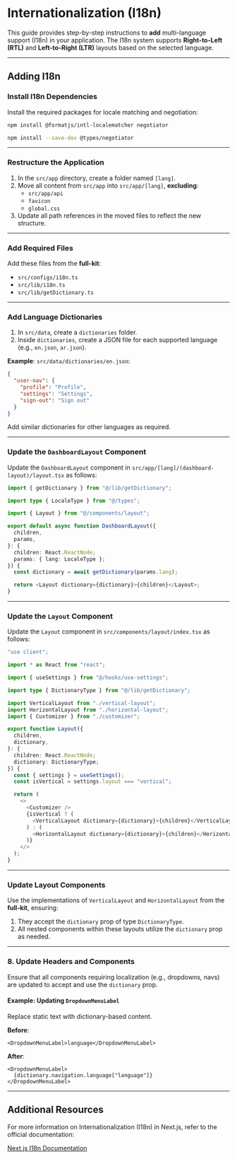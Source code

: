 # Internationalization (I18n)

This guide provides step-by-step instructions to **add** multi-language support (I18n) in your application. The I18n system supports **Right-to-Left (RTL)** and **Left-to-Right (LTR)** layouts based on the selected language.

---

## Adding I18n

### Install I18n Dependencies

Install the required packages for locale matching and negotiation:

```bash
npm install @formatjs/intl-localematcher negotiator
```

```bash
npm install --save-dev @types/negotiator
```

---

### Restructure the Application

1. In the `src/app` directory, create a folder named `[lang]`.
2. Move all content from `src/app` into `src/app/[lang]`, **excluding**:
   - `src/app/api`
   - `favicon`
   - `global.css`
3. Update all path references in the moved files to reflect the new structure.

---

### Add Required Files

Add these files from the **full-kit**:

- `src/configs/i18n.ts`
- `src/lib/i18n.ts`
- `src/lib/getDictionary.ts`

---

### Add Language Dictionaries

1. In `src/data`, create a `dictionaries` folder.
2. Inside `dictionaries`, create a JSON file for each supported language (e.g., `en.json`, `ar.json`).

**Example**: `src/data/dictionaries/en.json`:

```json
{
  "user-nav": {
    "profile": "Profile",
    "settings": "Settings",
    "sign-out": "Sign out"
  }
}
```

Add similar dictionaries for other languages as required.

---

### Update the `DashboardLayout` Component

Update the `DashboardLayout` component in `src/app/[lang]/(dashboard-layout)/layout.tsx` as follows:

```typescript
import { getDictionary } from "@/lib/getDictionary";

import type { LocaleType } from "@/types";

import { Layout } from "@/components/layout";

export default async function DashboardLayout({
  children,
  params,
}: {
  children: React.ReactNode;
  params: { lang: LocaleType };
}) {
  const dictionary = await getDictionary(params.lang);

  return <Layout dictionary={dictionary}>{children}</Layout>;
}
```

---

### Update the `Layout` Component

Update the `Layout` component in `src/components/layout/index.tsx` as follows:

```typescript
"use client";

import * as React from "react";

import { useSettings } from "@/hooks/use-settings";

import type { DictionaryType } from "@/lib/getDictionary";

import VerticalLayout from "./vertical-layout";
import HorizontalLayout from "./horizontal-layout";
import { Customizer } from "./customizer";

export function Layout({
  children,
  dictionary,
}: {
  children: React.ReactNode;
  dictionary: DictionaryType;
}) {
  const { settings } = useSettings();
  const isVertical = settings.layout === "vertical";

  return (
    <>
      <Customizer />
      {isVertical ? (
        <VerticalLayout dictionary={dictionary}>{children}</VerticalLayout>
      ) : (
        <HorizontalLayout dictionary={dictionary}>{children}</HorizontalLayout>
      )}
    </>
  );
}
```

---

### Update Layout Components

Use the implementations of `VerticalLayout` and `HorizontalLayout` from the **full-kit**, ensuring:

1. They accept the `dictionary` prop of type `DictionaryType`.
2. All nested components within these layouts utilize the `dictionary` prop as needed.

---

### 8. Update Headers and Components

Ensure that all components requiring localization (e.g., dropdowns, navs) are updated to accept and use the `dictionary` prop.

#### Example: Updating `DropdownMenuLabel`

Replace static text with dictionary-based content.

**Before**:

```tsx
<DropdownMenuLabel>language</DropdownMenuLabel>
```

**After**:

```tsx
<DropdownMenuLabel>
  {dictionary.navigation.language["language"]}
</DropdownMenuLabel>
```

---

## Additional Resources

For more information on Internationalization (I18n) in Next.js, refer to the official documentation:

[Next.js I18n Documentation](https://nextjs.org/docs/app/building-your-application/routing/internationalization)
